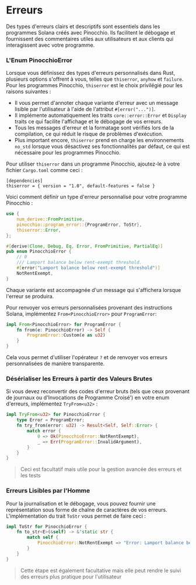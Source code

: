 
# Erreurs

Des types d'erreurs clairs et descriptifs sont essentiels dans les programmes Solana créés avec Pinocchio. Ils facilitent le débogage et fournissent des commentaires utiles aux utilisateurs et aux clients qui interagissent avec votre programme.

### L'Enum PinocchioError

Lorsque vous définissez des types d'erreurs personnalisés dans Rust, plusieurs options s'offrent à vous, telles que `thiserror`, `anyhow` et `failure`. Pour les programmes Pinocchio, `thiserror` est le choix privilégié pour les raisons suivantes :
- Il vous permet d'annoter chaque variante d'erreur avec un message lisible par l'utilisateur à l'aide de l'attribut `#[error("...")]`.
- Il implémente automatiquement les traits `core::error::Error` et `Display` traits ce qui facilite l'affichage et le débogage de vos erreurs.
- Tous les messages d'erreur et la formatage sont vérifiés lors de la compilation, ce qui réduit le risque de problèmes d'exécution.
- Plus important encore, `thiserror` prend en charge les environnements `no_std` lorsque vous désactivez ses fonctionnalités par défaut, ce qui est nécessaire pour les programmes Pinocchio.

Pour utiliser `thiserror` dans un programme Pinocchio, ajoutez-le à votre fichier `Cargo.toml` comme ceci :

```
[dependencies]
thiserror = { version = "1.0", default-features = false }
```

Voici comment définir un type d'erreur personnalisé pour votre programme Pinocchio :

```rust
use {
    num_derive::FromPrimitive,
    pinocchio::program_error::{ProgramError, ToStr},
    thiserror::Error,
};

#[derive(Clone, Debug, Eq, Error, FromPrimitive, PartialEq)]
pub enum PinocchioError {
    // 0
    /// Lamport balance below rent-exempt threshold.
    #[error("Lamport balance below rent-exempt threshold")]
    NotRentExempt,
}
```

Chaque variante est accompagnée d'un message qui s'affichera lorsque l'erreur se produira.

Pour renvoyer vos erreurs personnalisées provenant des instructions Solana, implémentez `From<PinocchioError>` pour `ProgramError`:

```rust
impl From<PinocchioError> for ProgramError {
    fn from(e: PinocchioError) -> Self {
        ProgramError::Custom(e as u32)
    }
}
```

Cela vous permet d'utiliser l'opérateur `?` et de renvoyer vos erreurs personnalisées de manière transparente.

### Désérialiser les Erreurs à partir des Valeurs Brutes

Si vous devez reconvertir des codes d'erreur bruts (tels que ceux provenant de journaux ou d'Invocations de Programme Croisé') en votre enum d'erreurs, implémentez `TryFrom<u32>` :

```rust
impl TryFrom<u32> for PinocchioError {
    type Error = ProgramError;
    fn try_from(error: u32) -> Result<Self, Self::Error> {
        match error {
            0 => Ok(PinocchioError::NotRentExempt),
            _ => Err(ProgramError::InvalidArgument),
        }
    }
}
```

> Ceci est facultatif mais utile pour la gestion avancée des erreurs et les tests
### Erreurs Lisibles par l'Homme

Pour la journalisation et le débogage, vous pouvez fournir une représentation sous forme de chaîne de caractères de vos erreurs. L'implémentation du trait `ToStr` vous permet de faire ceci :

```rust
impl ToStr for PinocchioError {
    fn to_str<E>(&self) -> &'static str {
        match self {
            PinocchioError::NotRentExempt => "Error: Lamport balance below rent-exempt threshold",
        }
    }
}
```

> Cette étape est également facultative mais elle peut rendre le suivi des erreurs plus pratique pour l'utilisateur